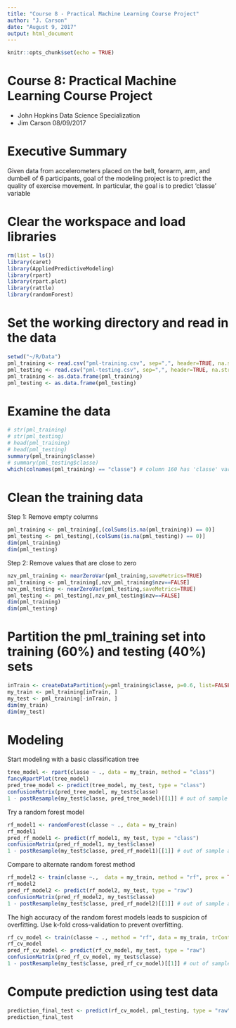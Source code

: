 ---
title: "Course 8 - Practical Machine Learning Course Project"
author: "J. Carson"
date: "August 9, 2017"
output: html_document
---

```{r setup, include=FALSE}
knitr::opts_chunk$set(echo = TRUE)
```

# Course 8: Practical Machine Learning Course Project
- John Hopkins Data Science Specialization
- Jim Carson 08/09/2017

# Executive Summary
Given data from accelerometers placed on the belt, forearm, arm, and dumbell of 6 participants, goal of the modeling project is to predict the quality of exercise movement.  In particular, the goal is to predict 'classe' variable 


# Clear the workspace and load libraries

```{r echo=TRUE}
rm(list = ls())
library(caret)
library(AppliedPredictiveModeling)
library(rpart)
library(rpart.plot)
library(rattle)
library(randomForest)
```

# Set the working directory and read in the data

```{r echo=TRUE}
setwd("~/R/Data")
pml_training <- read.csv("pml-training.csv", sep=",", header=TRUE, na.strings = c("NA","",'#DIV/0!'))
pml_testing <- read.csv("pml-testing.csv", sep=",", header=TRUE, na.strings = c("NA","",'#DIV/0!'))
pml_training <- as.data.frame(pml_training)
pml_testing <- as.data.frame(pml_testing)
```

# Examine the data

```{r echo=TRUE}
# str(pml_training)
# str(pml_testing)
# head(pml_training)
# head(pml_testing)
summary(pml_training$classe)
# summary(pml_testing$classe)
which(colnames(pml_training) == "classe") # column 160 has 'classe' variable
```

# Clean the training data
Step 1: Remove empty columns

```{r echo=TRUE}
pml_training <- pml_training[,(colSums(is.na(pml_training)) == 0)]
pml_testing <- pml_testing[,(colSums(is.na(pml_testing)) == 0)]
dim(pml_training)
dim(pml_testing)
```

Step 2: Remove values that are close to zero

```{r echo=TRUE}
nzv_pml_training <- nearZeroVar(pml_training,saveMetrics=TRUE)
pml_training <- pml_training[,nzv_pml_training$nzv==FALSE]
nzv_pml_testing <- nearZeroVar(pml_testing,saveMetrics=TRUE)
pml_testing <- pml_testing[,nzv_pml_testing$nzv==FALSE]
dim(pml_training)
dim(pml_testing)
```

# Partition the pml_training set into training (60%) and testing (40%) sets

```{r echo=TRUE}
inTrain <- createDataPartition(y=pml_training$classe, p=0.6, list=FALSE)
my_train <- pml_training[inTrain, ]
my_test <- pml_training[-inTrain, ]
dim(my_train)
dim(my_test)
```

# Modeling
Start modeling with a basic classification tree

```{r echo=TRUE}
tree_model <- rpart(classe ~ ., data = my_train, method = "class")
fancyRpartPlot(tree_model)
pred_tree_model <- predict(tree_model, my_test, type = "class")
confusionMatrix(pred_tree_model, my_test$classe)
1 - postResample(my_test$classe, pred_tree_model)[[1]] # out of sample accuracy
```

Try a random forest model

```{r echo=TRUE}
rf_model1 <- randomForest(classe ~ ., data = my_train)
rf_model1
pred_rf_model1 <- predict(rf_model1, my_test, type = "class")
confusionMatrix(pred_rf_model1, my_test$classe)
1 - postResample(my_test$classe, pred_rf_model1)[[1]] # out of sample accuracy
```

Compare to alternate random forest method

```{r echo=TRUE}
rf_model2 <- train(classe ~.,  data = my_train, method = "rf", prox = TRUE, ntree = 10)
rf_model2
pred_rf_model2 <- predict(rf_model2, my_test, type = "raw")
confusionMatrix(pred_rf_model2, my_test$classe)
1 - postResample(my_test$classe, pred_rf_model2)[[1]] # out of sample accuracy
```

The high accuracy of the random forest models leads to suspicion of overfitting.  Use k-fold cross-validation to prevent overfitting.

```{r echo=TRUE}
rf_cv_model <- train(classe ~ ., method = "rf", data = my_train, trControl = trainControl(method='cv'), number = 10, allowParallel = TRUE, importance = TRUE)
rf_cv_model
pred_rf_cv_model <- predict(rf_cv_model, my_test, type = "raw")
confusionMatrix(pred_rf_cv_model, my_test$classe)
1 - postResample(my_test$classe, pred_rf_cv_model)[[1]] # out of sample accuracy
```

# Compute prediction using test data

```{r echo=TRUE}
prediction_final_test <- predict(rf_cv_model, pml_testing, type = "raw")
prediction_final_test
```
